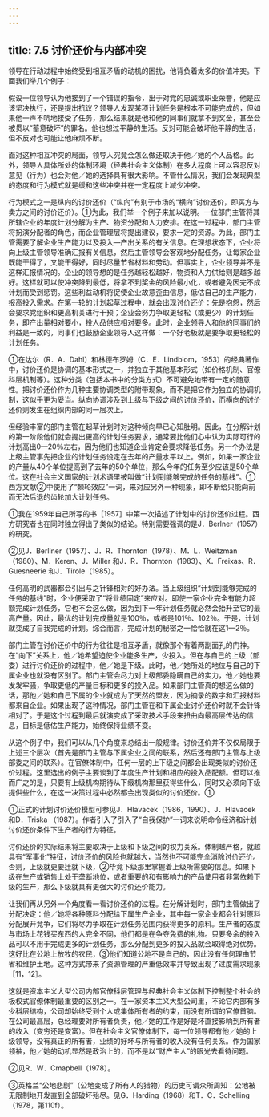 ```yaml
---
---
---
```

title: 7.5 讨价还价与内部冲突
---



领导在行动过程中始终受到相互矛盾的动机的困扰，他背负着太多的价值冲突。下面我们举几个例子：

假设一位领导认为他接到了一个错误的指令，出于对党的忠诚或职业荣誉，他是应该坚决执行，还是提出抗议？领导人发现某项计划任务是根本不可能完成的，但如果他一声不吭地接受了任务，那么结果就是他和他的同事们就拿不到奖金，甚至会被贯以“蓄意破坏”的罪名。他也想过平静的生活。反对可能会破坏他平静的生活，但不反对也可能让他麻烦不断。

面对这种相互冲突的局面，领导人究竟会怎么做还取决于他／她的个人品格。此外，领导人具体所处的体制环境（经典社会主义体制）在多大程度上可以容忍反对意见（行为）也会对他／她的选择具有很大影响。不管什么情况，我们会发现典型的态度和行为模式就是缓和这些冲突并在一定程度上减少冲突。

行为模式之一是纵向的讨价还价（“纵向”有别于市场的“横向”讨价还价，即买方与卖方之间的讨价还价）。①为此，我们举一个例子来加以说明。一位部门主管将其所辖企业的年度计划分解为生产、物资分配和人力安排。在这一过程中，部门主管将扮演分配者的角色，而企业管理层将提出建议，要求一定的资源。为此，部门主管需要了解企业生产能力以及投入—产出关系的有关信息。在理想状态下，企业将向上级主管领导准确汇报有关信息，然后主管领导会客观地分配任务，让每家企业既能干得了，又能干得好，同时尽量节省材料和劳动。但事实上，企业领导并不是这样汇报情况的。企业的领导想的是任务越轻松越好，物资和人力供给则是越多越好。这样就可以使冲突降到最低，将拿不到奖金的风险最小化，或者避免因完不成计划而受到惩罚。这些利益动机将促使企业故意歪曲信息，低估自己的生产能力，报高投入需求。在第一轮的计划起草过程中，就会出现讨价还价：先是抱怨，然后会要求党组织和更高机关进行干预；企业会努力争取更轻松（或更少）的计划任务，即产出量相对要小，投人品供应相对要多。此时，企业领导人和他的同事们的利益是一致的，同事们也鼓励企业领导人这样做：一个好老板就是要争取更轻松的计划任务。

①在达尔（R．A．Dahl）和林德布罗姆（C．E．Lindblom，1953）的经典著作中，讨价还价是协调的基本形式之一，并独立于其他基本形式（如价格机制、官僚科层机制等）。这种分类（包括本书中的分类方式）不可避免地带有一定的随意性。把讨价还价作为几种主要协调类型的附带现象，而不是把它作为独立的协调机制，这似乎更为妥当。纵向协调涉及到上级与下级之间的讨价还价，而横向的讨价还价则发生在组织内部的同一层次上。


但经验丰富的部门主管在起草计划时对这种倾向早已心知肚明。因此，在分解计划的第一阶段他们就会提出更高的计划任务要求，通常要比他们心中认为实际可行的计划高出0—20％左右，因为他们也知道企业肯定会要求降低任务。另一个办法是上级主管事先把企业的计划任务设定在去年的产量水平以上。例如，如果一家企业的产量从40个单位提高到了去年的50个单位，那么今年的任务至少应该是50个单位。这在社会主义国家的计划术语里被叫做“计划到能够完成的任务的基线”。①西方文献②中使用了“棘轮效应”一词，来对应另外一种现象，即不断给只能向前而无法后退的齿轮加大计划任务。

①我在1959年自己所写的书［1957］中第一次描述了计划中的讨价还价过程。西方研究者也在同时独立得出了类似的结论。特别需要强调的是J．Berlner（1957）的研究。

②见J．Berliner（1957）、J．R．Thornton（1978）、M．L．Weitzman（1980）、M．Keren、J．Miller 和J．R．Thornton（1983）、X．Freixas、R．Guesneerie 和J．Tirole（1985）。

任何高明的武器都会引出与之针锋相对的好办法。当上级组织“计划到能够完成的任务的基线”时，企业便采取了“将业绩固定”来应对。即使一家企业完全有能力超额完成计划任务，它也不会这么做，因为到下一年计划任务就必然会抬升至它的最高产量。因此，最优的计划完成量就是100％，或者是101％、102％。于是，计划就变成了自我完成的计划。综合而言，完成计划的秘密之一恰恰就在这1—2％。

部门主管在讨价还价中的行为往往是相互矛盾，就像那个有着两副面孔的门神。在“向下”关系上，他／她希望迫使企业能多生产，少投入。但在与自己的上级（部委）进行讨价还价的过程中，他／她是下级。此时，他／她所处的地位与自己的下属企业也就没有区别了。部门主管会尽力对上级部委隐瞒自己的实力，他／她也要发发牢骚，争取更低的产量目标和更多的投入品。如果部门主管真的想这么做的话，那他／她和自己下属的企业就成为了天然的盟友，因为摘录的数字和汇报材料都来自企业。如果出现了这种情况，部门主管在和下属企业讨价还价时就不会针锋相对了。于是这个过程到最后就演变成了采取技术手段来扭曲向最高层传达的信息，目标是低估生产能力，始终保持业绩不变。

从这个例子中，我们可以从几个角度来总结出一般规律。讨价还价并不仅仅局限于上述三个层次（首先是部门主管与下属企业之间的联系，然后还有部门主管与上级部委之间的联系）。在官僚体制中，任何一层的上下级之间都会出现类似的讨价还价过程。这里选出的例子主要谈到了年度生产计划和相应的投入品配额。但可以推而广之的是，只要有上级机构期待从下级机构那里获得些什么，同时又必须向下级提供些什么，在这一决策过程中必然都会出现类似的讨价还价。①

①正式的计划讨价还价模型可参见J．Hlavacek（1986，1990）、J．Hlavacek 和D．Triska （1987）。作者引入了引入了“自我保护”一词来说明命令经济和计划讨价还价条件下生产者的行为特征。

讨价还价的实际结果将主要取决于上级和下级之间的权力关系。体制越严格，就越具有“军事化”特征，讨价还价的风险也就越大，当然也不可能完全消除讨价还价。否则，上级就更要迁就下级，②毕竟下级那里掌握着上级所需要的信息。如果下级在生产或销售上处于垄断地位，或者重要的和有影响力的产品使用者非常依赖下级的生产，那么下级就具有更强大的讨价还价能力。

让我们再从另外一个角度看一看讨价还价的过程。在分解计划时，部门主管做出了分配决定：他／她将各种原料分配给下属生产企业，其中每一家企业都会针对原料分配展开竞争，它们将尽力争取在计划任务范围内获得更多的原料。生产者的态度与市场上花钱买东西的人完全不同，他们都是在争夺免费的礼物。只要多余的投入品可以不用于完成更多的计划任务，那么分配到更多的投入品就会取得绝对优势。这好比在公地上放牧的农民，③他们知道公地不是自己的，因此没有任何理由节省和维护土地。这种方式带来了资源管理的严重低效率并导致出现了过度需求现象［11，12］。

这就是资本主义大型公司内部官僚科层管理与经典社会主义体制下控制整个社会的极权式官僚体制最重要的区别之一。在一家资本主义大型公司里，不论它内部有多少科层结构，公司却始终受到个人或集体所有者的约束，而没有所谓的官僚首脑。在公司最高层，总经理要对所有者负责，他／她的工作是好是坏直接影响到所有者的收入（变穷还是变富）。但在社会主义官僚体制下，每一位领导都有他／她的上级领导，没有真正的所有者，业绩的好坏与所有者的收入没有任何关系。作为国家领袖，他／她的动机显然是政治上的，而不是以“财产主人”的眼光去看待问题。


②见R．W．Cmapbell（1978）。

③英格兰“公地悲剧”（公地变成了所有人的猎物）的历史可谓众所周知：公地被无限制地开发直到全部破坏殆尽。见G．Harding（1968）和T．C．Schelling（1978，第110f）。